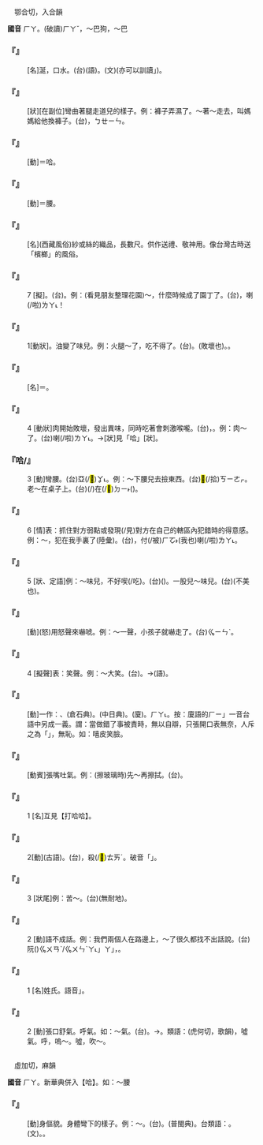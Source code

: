 
=={{ruby|哈|ㄏㄚ}}==

　鄂合切，入合韻

'''國音''' <rt>ㄏㄚ</rt>。(破讀)<rt>ㄏㄚˇ</rt>，～巴狗{{ruby|。|ㄏㄚˋ}}，～巴

    

==='''『{{ruby|哈|ㄏㄚ}}{{ruby|喇|ㄌㄚˊ}}{{ruby|子|·ㄗˇ}}』'''===
: [名]涎，口水。(台){{ruby|瀾|ㄌㄢ˫}}{{ruby|→|ㄋㄨㄚ˫}}(語)。{{ruby|涎|ㄒㄧㄢˊ}}(文)(亦可以訓讀{{ruby|「|ㄋㄨㄚ˫}}」)。
    

==='''『{{ruby|哈|ㄏㄚ}}{{ruby|巴|ㄅㄚ}}{{ruby|腿|ㄊㄨㄟˇ}}{{ruby|兒|ㄦ}}』'''===
: [狀][在副位]彎曲著腿走道兒的樣子。例：褲子弄濕了。～著～走去，叫媽媽給他換褲子。(台){{ruby|<mark>&#xffb51;</mark>|ㆣㄧㄣˋ}}{{ruby|仔|ㄗㄨㄟˇ}}{{ruby|褲|ㄎㆦ˪}}{{ruby|扑|ㄆㄚㆷ}}{{ruby|淡|ㄉㆰˊ}}{{ruby|去|ㄎㄧ˪}}，{{ruby|格|ㄍㄧㆤㆶ}}{{ruby|開|ㄎㄨㄧ}}{{ruby|骹|ㄎㄚ}}{{ruby|天|ㄊㄧㄢ}}{{ruby|行|ㄍㄧㆩˊ}}{{ruby|去|ㄎㄧ˪}}{{ruby|叫|ㄍㄧㄜ˪}}<rt>ㄅㄝ</rt><rt>ㄧㄣ</rt>{{ruby|老|ㄌㄠ˫}}{{ruby|母|ㆠㄜˋ/ㆠㄨˋ}}{{ruby|共|ㄍㄚ˫}}{{ruby|換|ㄨㆩ˫}}{{ruby|褲|ㄎㆦ˪}}。
    

==='''『{{ruby|哈|ㄏㄚ}}{{ruby|哧|·ㄔ}}』'''===
: [動]＝哈{{ruby|欠|·ㄑㄧㄢˋ}}。
    

==='''『{{ruby|哈|ㄏㄚ}}{{ruby|腰|ㄧㄠ}}』'''===
: [動]＝{{ruby|<mark>&#xf90d2;</mark>|ㄏㄚ}}腰。
    

==='''『{{ruby|哈|ㄏㄚ}}{{ruby|達|·ㄉㄚˊ}}』'''===
: [名](西藏風俗)紗或絲的織品，長數尺。供作送禮、敬神用。像台灣古時送「檳榔」的風俗。
    

==='''『{{ruby|哈|ㄏㄚ}}』'''===
:7  [擬]{{ruby|哈|ㄏㄚ}}{{ruby|→|·ㄏㄚ}}。(台){{ruby|表|ㄅㄧㄠˋ}}{{ruby|輕|ㄎㄧㄣ}}{{ruby|微|ㆠㄧˊ}}{{ruby|丌|ㆤ}}{{ruby|意|ㄧ˪}}{{ruby|外|ㆣㄨㄚ˫}}{{ruby|感|ㄍㆰˋ}}{{ruby|情|ㄐㄧㄥˊ}}。例：(看見朋友整理花園)～，什麼時候成了園丁了。(台){{ruby|哈|ㄏㆥˊ}}，{{ruby|汝|ㄌㄧˋ}}{{ruby|底|ㄉㄧ˫}}{{ruby|時|ㄒㄧˊ}}{{ruby|變|ㄅㄧㄢ˪}}{{ruby|做|ㄗㄨㆤ˪/ㄗㄜ˪}}{{ruby|園|ㄨㄢˊ}}{{ruby|丁|ㄉㄧㄥ}}喇(/啦)<rt>ㄌㄚ˪</rt>！
    

==='''『{{ruby|哈|ㄏㄚ}}{{ruby|喇|·ㄌㄚ}}』'''===
: 1[動狀]{{ruby|哈|ㄏㄚ}}{{ruby|喇|·ㄌㄚ}}。油變了味兒。例：火腿～了，吃不得了。(台){{ruby|臭|ㄘㄠ˪}}{{ruby|折|ㄐㄧㄚㆵ}}。{{ruby|油|ㄧㄨˊ}}{{ruby|質|ㄐㄧㆵ}}{{ruby|歹|ㄆㄞˋ/ㄆㆮˋ}}(敗壞也){{ruby|變|ㄅㄧㄢ˪}}{{ruby|味|ㆠㄧ˫}}。{{ruby|臭|ㄘㄠ˪}}{{ruby|油|ㄧㄨˊ}}{{ruby|滓|ㄉㄞˋ}}{{ruby|味|ㆠㄧ˫}}。
    

==='''『{{ruby|哈|ㄏㄚ}}{{ruby|拉|·ㄌㄚ}}』'''===
: [名]＝{{ruby|哈|ㄏㄚ}}{{ruby|喇|ㄌㄚˊ}}{{ruby|子|·ㄗˇ}}。
    

==='''『{{ruby|哈|ㄏㄚ}}』'''===
:4  [動狀]肉開始敗壞，發出異味，同時吃著會刺激喉嚨。(台){{ruby|肉|ㆠㄚㆷ}}{{ruby|<mark>&#xffa49;</mark>|ㆠㆤㆷ/ㆠㄨㆤㆷ}}{{ruby|歹|ㄆㄞˋ/ㄆㆮˋ}}{{ruby|去|ㄎㄧ˪}}{{ruby|有|ㄨ˫}}{{ruby|濕|ㄒㄧㆴ}}{{ruby|味|ㆠㄧ˫}}，{{ruby|緊|ㄍㄧㄣˊ}}{{ruby|喉|ㄠˊ}}。例：肉～了。(台){{ruby|肉|ㆠㄚㆷ}}{{ruby|臭|ㄘㄠ˪}}{{ruby|羶|ㄏㄧㄢ˪}}喇(/啦)<rt>ㄌㄚ˪</rt>。→[狀]見「哈」[狀]。
    

==='''『哈/{{ruby|<mark>&#xf90d2;</mark>|ㄏㄚ}}』'''===
:3  [動]彎腰。(台)亞(/<mark>&#xffb5a;</mark>)<rt>ㆩ˪</rt>{{ruby|腰|ㄧㄜ}}。例：～下腰兒去撿東西。(台){{ruby|亞|ㆩ˪}}{{ruby|腰|ㄧㄜ}}{{ruby|落|ㄌㄜㆷ ͘}}{{ruby|去|ㄎㄧ˪}}<mark>&#xf8f6c;</mark>(/拾)<rt>ㄎㄧㄜㆷ</rt>{{ruby|物|ㄇㄧㆷ ͘/ㄇㆭㆷ ͘}}。老～在桌子上。(台){{ruby|不|ㄅㄨㆵ}}{{ruby|時|ㄒㄧˊ}}{{ruby|伏|ㄆㄚㆶ}}(/{{ruby|亞|ㆩ˪}})在(/<mark>&#xf9853;</mark>)<rt>ㄉㄧ˫</rt>{{ruby|桌|ㄉㄜㆷ}}{{ruby|仔|ㄚ}}({{ruby|頂|ㄉㄧㄥˋ}})。
    

==='''『{{ruby|哈|ㄏㄚ}}』'''===
:6  [情]表：抓住對方弱點或發現(/見)對方在自己的轄區內犯錯時的得意感。例：～，犯在我手裏了(陸彙)。(台){{ruby|<mark>&#xffbfd;</mark>|ㄏㆧˊ}}{{ruby|喔|ㆦ˪}}，付(/被)<rt>ㄏㆦ˫</rt>{{ruby|您|ㄌㄧㄣˋ}}{{ruby|爸|ㄅㆤ˫}}(我也){{ruby|搦|ㄌㄚㆶ ͘}}{{ruby|著|ㄉㄧㄜㆷ ͘}}喇(/啦)<rt>ㄌㄚ˪</rt>{{ruby|<mark>&#xffbfd;</mark>|ㄏㆧˊ}}。
    

==='''『{{ruby|哈|ㄏㄚ}}』'''===
:5  [狀、定語]例：～味兒，不好喫(/吃)。(台)({{ruby|肉|ㆠㄚㆷ}}){{ruby|歹|ㄆㄞˋ/ㄆㆮˋ}}{{ruby|味|ㆠㄧ˫}}{{ruby|<mark>&#xffa45;</mark>|ㆠㆤ˫/ㆠㄨㆤ˫}}{{ruby|食|ㄐㄧㄚㆷ ͘}}{{ruby|得|ㄉㄧㆵ}}。一股兒～味兒。(台){{ruby|有|ㄨ˫}}{{ruby|一|ㄐㄧㆵ ͘}}{{ruby|個|ㆤˊ}}{{ruby|<mark>&#xffcda;</mark>|ㆠㄞˋ}}(不美也){{ruby|味|ㆠㄧ˫}}。
    

==='''『{{ruby|哈|ㄏㄚ}}{{ruby|呼|ㄏㄨ}}』'''===
: [動](怒)用怒聲來嚇唬。例：～一聲，小孩子就嚇走了。(台){{ruby|喝|ㄏㄚㆵ}}{{ruby|一|ㄐㄧㆵ ͘}}{{ruby|聲|ㄒㄧㆩ}}{{ruby|，|ㄅㄚㆶ ͘}}<rt>ㆣㄧㄣˋ</rt>{{ruby|仔|ㄚ}}{{ruby|攏|ㄌㆲˋ}}{{ruby|總|ㄗㆲˋ}}{{ruby|嚇|ㄏㆥㆷ}}{{ruby|走|ㄗㄠˋ}}{{ruby|了|ㄌㄧㄠˋ}}{{ruby|了|ㄌㄧㄠˋ}}。
    

==='''『{{ruby|哈|ㄏㄚ}}{{ruby|哈|ㄏㄚ}}』'''===
:4  [擬聲]表：笑聲。例：～大笑。(台){{ruby|哈|ㄏㄚ}}{{ruby|哈|ㄏㄚ}}{{ruby|大|ㄉㄞ˫}}{{ruby|笑|ㄑㄧㄠ˪}}。→{{ruby|大|ㄉㄨㄚ˫}}{{ruby|笑|ㄑㄧㄜ˪}}(語)。
    

==='''『{{ruby|哈|ㄏㄚ}}{{ruby|欠|·ㄑㄧㄢˋ}}』'''===
: [動]一作：{{ruby|呵|ㄏㄜ}}{{ruby|欠|·ㄑㄧㄢˋ}}、{{ruby|哈|ㄏㄚ}}{{ruby|哧|·ㄔ}}(倉石典)。{{ruby|哈|ㄏㄚ}}{{ruby|息|·ㄒㄧˊ}}(中日典)。(廈){{ruby|哈|ㄏㄚ}}{{ruby|稀|ㄏㄧ}}。{{ruby|(台)|ㆠㆦㆷ}}<rt>ㄏㄚ˪</rt>{{ruby|<mark>&#xf91bf;</mark>|ㄏㄧ˪}}。按：廈語的{{ruby|「|ㄏㄚ}}<rt>ㄏㄧ</rt>」一音台語中另成一義。謂：當做錯了事被責時，無以自辯，只張開口表無奈，人斥之為「{{ruby|哈|ㄏㄚ}}{{ruby|嘻|ㄏㄧ}}{{ruby|哈|ㄏㄚ}}{{ruby|嘻|ㄏㄧ}}」，無恥。如：嘻皮笑臉。
    

==='''『{{ruby|哈|ㄏㄚ}}{{ruby|氣|ㄑㄧˋ}}』'''===
: [動賓]張嘴吐氣。例：(擦玻璃時)先～再擦拭。(台){{ruby|先|ㄒㄧㄥ}}{{ruby|哈|ㄏㄚ}}{{ruby|氣|ㄎㄧ˪}}{{ruby|則|ㄐㄧㄚㆷ}}{{ruby|拭|ㄑㄧㆵ}}。
    

==='''『{{ruby|哈|ㄏㄚ}}{{ruby|哈|ㄏㄚ}}』'''===
:1  [名]互見【打哈哈】。
    

==='''『{{ruby|哈|ㄏㄚ}}{{ruby|喇|·ㄌㄚ}}』'''===
: 2[動](古語){{ruby|哈|ㄏㄚ}}{{ruby|喇|·ㄌㄚ}}。(台){{ruby|元|ㆣㄨㄢˊ}}{{ruby|曲|ㄎㄧㆦㆶ}}{{ruby|用|ㄧㆲ˫}}{{ruby|語|ㆣㄧˋ/ㆣㄨˋ}}，{{ruby|指|ㄍㄧˋ/ㄐㄧˋ}}殺(/<mark>&#xffa46;</mark>)<rt>ㄊㄞˊ</rt>{{ruby|人|ㄌㄤˊ}}。破音「{{ruby|哈|ㄎㄚ}}{{ruby|喇|·ㄌㄚ}}」。
    

==='''『{{ruby|哈|ㄏㄚ}}{{ruby|哈|ㄏㄚ}}』'''===
:3  [狀尾]例：苦～。(台)(無耐地){{ruby|辛|ㄒㄧㄣ}}{{ruby|辛|ㄒㄧㄣ}}{{ruby|苦|ㄎㆦˋ}}{{ruby|苦|ㄎㆦˋ}}。
    

==='''『{{ruby|哈|ㄏㄚ}}{{ruby|哈|ㄏㄚ}}』'''===
:2  [動]語不成話。例：我們兩個人在路邊上，～了很久都找不出話說。(台)阮({{ruby|/|ㆠㄧㄜ˪}})<rt>ㆣㄨㄢˋ/ㆣㄨㄣˋ</rt>{{ruby|兩|ㄋㆭ˫}}{{ruby|人|ㄌㄤˊ}}{{ruby|站|ㄉㆰ˪/ㄉㄧㆰ˪}}{{ruby|路|ㄌㆦ˫}}{{ruby|邊|ㄅㆪ}}{{ruby|「|ㄏㆪ˪}}<rt>ㄚ˪</rt>」{{ruby|「|ㄏㆩ˪}}<rt>ㄚ</rt>」{{ruby|歸|ㄍㄨㄧ}}{{ruby|晡|ㄅㆦ}}，{{ruby|尋|ㄘㆤ˫/ㄘㄨㆤ˫}}{{ruby|無|ㆠㄜˊ}}{{ruby|話|ㄨㆤ˫}}{{ruby|通|ㄊㄤ}}{{ruby|講|ㄍㆲˋ}}。
    

==='''『{{ruby|哈|ㄏㄚ}}』'''===
:1  [名]姓氏。語音{{ruby|「|ㄏㄚˇ}}」。
    

==='''『{{ruby|哈|ㄏㄚ}}』'''===
:2  [動]張口舒氣。呼氣。如：～氣。(台){{ruby|用|ㄧㄥ˫/ㄧㆲ˫}}{{ruby|嘴|ㄘㄨㄧ˪}}{{ruby|敨|ㄊㄠˋ}}{{ruby|氣|ㄎㄨㄧ˪}}。→{{ruby|哈|ㄏㄚ}}{{ruby|一|ㄐㄧㆵ ͘}}{{ruby|下|·ㆤ˫}}。類語：{{ruby|呵|ㄏㄜ}}(虎何切，歌韻)，噓氣。呼，嗚～。噓，吹～。
    

=={{ruby|<mark>&#xf90d2;</mark>|ㄏㄚ}}==

　虛加切，麻韻

'''國音''' <rt>ㄏㄚ</rt>。新華典併入【哈】。如：～腰

    

==='''『{{ruby|<mark>&#xf90d2;</mark>|ㄏㄚ}}』'''===
: [動]身傴貌。身體彎下的樣子。例：～。(台){{ruby|亞|ㆩ˪}}{{ruby|腰|ㄧㄜ}}。{{ruby|<mark>&#xffb5a;</mark>|ㆩ˪}}{{ruby|腰|ㄧㄜ}}(普閩典)。台類語：{{ruby|向|ㆩ˪}}。{{ruby|俯|ㄏㄨˋ}}(文)。{{ruby|亞|ㆩ˪}}。
    
